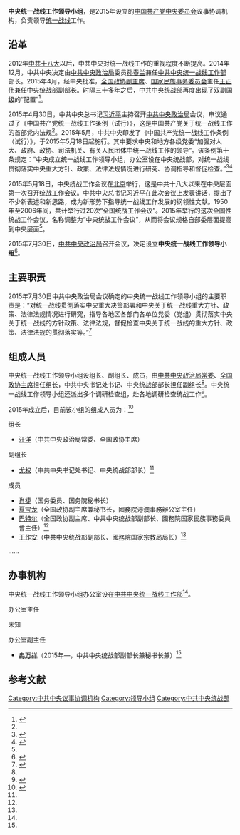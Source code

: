 {{Infobox PRCG
|中共机构名称 = 中共中央统一战线工作领导小组
|标志1 = Danghui_R.svg
|职位1 = 组长
|人员1 = [[汪洋_(1955年)|汪洋]]
|职位2 = 副组长
|人员2 = [[尤权|尤权]]
|职位3 = 
|人员3 = 
|上级机构 = [[中国共产党中央委员会|中国共产党中央委员会]]
|机构类型 = 议事协调机构
|办事机构 = 中央统一战线工作领导小组办公室（设在[[中共中央统一战线工作部|中共中央统一战线工作部]]）
|实际地址 = 
|成立时间 = 2015年7月
}}

'''中央统一战线工作领导小组'''，是2015年设立的[[中国共产党中央委员会|中国共产党中央委员会]]议事协调机构，负责领导[[统一战线|统一战线]]工作。

==沿革==
2012年[[中国共产党第十八次全国代表大会|中共十八大]]以后，中共中央对统一战线工作的重视程度不断提高。2014年12月，中共中央决定由[[中国共产党中央政治局|中共中央政治局]]委员[[孙春兰|孙春兰]]兼任[[中共中央统一战线工作部|中共中央统一战线工作部]]部长。2015年4月，经中央批准，[[中国人民政治协商会议全国委员会副主席|全国政协副主席]]、[[中华人民共和国国家民族事务委员会|国家民族事务委员会]]主任[[王正伟|王正伟]]兼任中央统战部副部长。时隔三十多年之后，中共中央统战部再度出现了双[[国家级副职|副国级]]的“配置”<ref name="cpc">{{Cite web|title=专设统战工作领导小组 中央“大统战”思维升级|url=http://cpc.people.com.cn/xuexi/n/2015/0731/c385474-27391395.html|accessdate=2017-03-08|date=2015-07-31|publisher=中国共产党新闻网|archive-url=https://web.archive.org/web/20210103102549/http://cpc.people.com.cn/xuexi/n/2015/0731/c385474-27391395.html|archive-date=2021-01-03|dead-url=no}}</ref>。

2015年4月30日，中共中央总书记[[习近平|习近平]]主持召开[[中国共产党中央政治局|中共中央政治局]]会议，审议通过了《中国共产党统一战线工作条例（试行）》，这是中国共产党关于统一战线工作的首部党内法规<ref name="cpc" />。2015年5月，中共中央印发了《中国共产党统一战线工作条例（试行）》，于2015年5月18日起施行。其中要求中央和地方各级党委“加强对人大、政府、政协、司法机关、有关人民团体中统一战线工作的领导”。该条例第十条规定：“中央成立统一战线工作领导小组，办公室设在中央统战部，对统一战线贯彻落实中央重大方针、政策、法律法规情况进行研究、协调指导和督促检查。”<ref name="yinfa">{{Cite web|title=中共中央印发《中国共产党统一战线工作条例（试行）》|url=http://www.gov.cn/zhengce/2015-09/22/content_2937054.htm|accessdate=2017-03-08|date=2015-09-22|publisher=中国政府网|archive-url=https://web.archive.org/web/20200812122906/http://www.gov.cn/zhengce/2015-09/22/content_2937054.htm|archive-date=2020-08-12|dead-url=no}}</ref><ref name="ifeng">{{Cite web|title=中央设统战工作领导小组内幕|url=http://fo.ifeng.com/a/20150804/41410628_0.shtml|accessdate=2017-03-08|date=2015-08-04|publisher=凤凰网|archive-url=https://web.archive.org/web/20210103102605/https://fo.ifeng.com/a/20150804/41410628_0.shtml|archive-date=2021-01-03|dead-url=no}}</ref>

2015年5月18日，中央统战工作会议在[[北京市|北京]]举行，这是中共十八大以来在中央层面第一次召开统战工作会议。中共中央总书记习近平在此次会议上发表讲话，提出了不少新表述和新思路，成为新形势下指导统一战线工作发展的纲领性文献。1950年至2006年间，共计举行过20次“全国统战工作会议”。2015年举行的这次全国性统战工作会议，名称调整为“中央统战工作会议”，从而将会议规格自部委层面提高到中央层面<ref name="cpc" />。

2015年7月30日，[[中国共产党中央政治局|中共中央政治局]]召开会议，决定设立'''中央统一战线工作领导小组'''<ref>{{Cite web|title=习近平主持中央政治局会议 决定设立中央统一战线工作领导小组|url=http://news.xinhuanet.com/politics/2015-07/30/c_1116095178.htm|accessdate=2017-03-08|date=2015-07-30|publisher=新华网|archive-url=https://web.archive.org/web/20170912033134/http://news.xinhuanet.com/politics/2015-07/30/c_1116095178.htm|archive-date=2017-09-12|dead-url=no}}</ref>。

==主要职责==
2015年7月30日中共中央政治局会议确定的中央统一战线工作领导小组的主要职责是：“对统一战线贯彻落实中央重大决策部署和中央关于统一战线重大方针、政策、法律法规情况进行研究，指导各地区各部门各单位党委（党组）贯彻落实中央关于统一战线的方针政策、法律法规，督促检查中央关于统一战线的重大方针、政策、法律法规的贯彻落实等。”<ref>{{Cite web|title=中央政治局决定设立中央统一战线工作领导小组|url=http://news.cnr.cn/native/gd/20150731/t20150731_519373683.shtml|accessdate=2017-03-08|date=2015-07-31|publisher=中广网|archive-url=https://web.archive.org/web/20210103102617/http://news.cnr.cn/native/gd/20150731/t20150731_519373683.shtml|archive-date=2021-01-03|dead-url=no}}</ref>

==组成人员==
中央统一战线工作领导小组设组长、副组长、成员，由[[中国共产党中央政治局常务委员会|中共中央政治局常委]]、[[中国人民政治协商会议全国委员会主席|全国政协主席]]担任组长，中共中央书记处书记、中央统战部部长担任副组长<ref name=ifeng/>。中央统一战线工作领导小组还派出多个调研检查组，赴各地调研检查统战工作<ref name="wangza">{{Cite web|title=国家宗教局局长王作安已担任中央统一战线工作领导小组成员|url=http://www.thepaper.cn/newsDetail_forward_1526868|accessdate=2017-03-08|date=2016-09-10|publisher=澎湃新闻|archive-url=https://web.archive.org/web/20210103102614/http://www.thepaper.cn/newsDetail_forward_1526868|archive-date=2021-01-03|dead-url=no}}</ref>。

2015年成立后，目前该小组的组成人员为：<ref>{{Cite web|title=中央统一战线工作领导小组召开习近平总书记关于加强和改进统一战线工作的重要思想研讨会 汪洋出席并讲话|url=http://www.xinhuanet.com/politics/2019-10/18/c_1125123821.htm|accessdate=2019-10-19|date=2019-10-18|publisher=新华网|archive-url=https://web.archive.org/web/20200721020600/http://www.xinhuanet.com/politics/2019-10/18/c_1125123821.htm|archive-date=2020-07-21|dead-url=no}}</ref>
;组长

*[[汪洋_(1955年)|汪洋]]（中共中央政治局常委、全国政协主席）

;副组长
*[[尤权|尤权]]（中共中央书记处书记、中央统战部部长）<ref name="wangza" />

;成员
*[[肖捷|肖捷]]（国务委员、国务院秘书长）
*[[夏宝龙|夏宝龙]]（全国政协副主席兼秘书长，國務院港澳事務辦公室主任）
*[[巴特尔_(1955年)|巴特尔]]（全国政协副主席、中共中央统战部副部长、國務院国家民族事務委員會主任）<ref name="wangza" />
*[[王作安_(1958年)|王作安]]（中共中央统战部副部长、國務院国家宗教局局长）<ref name="wangza" />
……

==办事机构==
中央统一战线工作领导小组办公室设在[[中共中央统一战线工作部|中共中央统一战线工作部]]<ref name="yinfa" />。

;办公室主任

未知

;办公室副主任
*[[冉万祥|冉万祥]]（2015年—，中共中央统战部副部长兼秘书长兼）<ref name="wangza" />

==参考文献==
{{Reflist|2}}

{{中国共产党中央委员会}}
[[Category:中共中央议事协调机构|Category:中共中央议事协调机构]]
[[Category:领导小组|Category:领导小组]]
[[Category:中共中央统战部|Category:中共中央统战部]]
